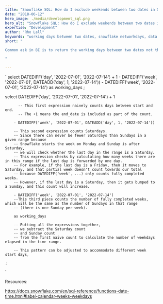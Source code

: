 ```yaml
---
title: "Snowflake SQL: How do I exclude weekends between two dates in Snowflake SQL?"
date: "2018-06-12"
hero_image: ./media/development_sql.png
hero_alt: "Snowflake SQL: How do I exclude weekends between two dates in Snowflake SQL?"
expertise: "Development"
author: "Rho Lall"
keywords: "working days between two dates, snowflake networkdays, data savvy, data driven decision making"
short: "

Common ask in BI is to return the working days between two dates not the calendar days.

"

---
```


`
select 
          DATEDIFF('day', '2022-07-01', '2022-07-14') + 1 
        - DATEDIFF('week', '2022-07-01', DATEADD('day', 1, '2022-07-14'))
        - DATEDIFF('week', '2022-07-01', '2022-07-14')
        as working_days
    ;
    

select 
          DATEDIFF('day', '2022-07-01', '2022-07-14') + 1
          
          -- This first expression naively counts days between start and end. 
          -- The +1 means the end_date is included as part of the count.
          
        - DATEDIFF('week', '2022-07-01', DATEADD('day', 1, '2022-07-14'))
        
        -- This second expression counts Saturdays. 
        -- Since there can never be fewer Saturdays than Sundays in a given range because 
        -- Snowflake starts the week on Monday and Sunday is after Saturday, 
        -- we will check whether the last day in the range is a Saturday.
        -- This expression checks by calculating how many weeks there are in this range if the last day is forwarded by one day.
        -- For example, if the last day is a Friday, then it moves to Saturday, and that partial week doesn't count towards our total 
        -- because DATEDIFF('week', ...) only counts fully completed weeks. 
        -- However, if the last day is a Saturday, then it gets bumped to a Sunday, and this count will increase.
        
        - DATEDIFF('week', '2022-07-01', '2022-07-14')
        --This third piece counts the number of fully completed weeks, which will be the same as the number of Sundays in that range
        -- (there is one Sunday per week).

        as working_days
        
        -- Putting all the expressions together, 
        -- we subtract the Saturday count 
        -- and Sunday count 
        -- from the first naive count to calculate the number of weekdays elapsed in the time range.

        -- This pattern can be adjusted to accommodate different week start days, 
        
    ;
`


Resources:

https://docs.snowflake.com/en/sql-reference/functions-date-time.html#label-calendar-weeks-weekdays

